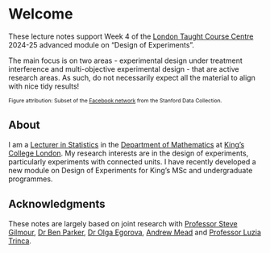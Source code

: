 # Welcome {.unnumbered}

These lecture notes support Week 4 of the [London Taught Course Centre](https://www.ltcc.ac.uk) 2024-25 advanced module on "Design of Experiments".

The main focus is on two areas - experimental design under treatment interference and multi-objective experimental design - that are active research areas. As such, do not necessarily expect all the material to align with nice tidy results!

::: {.content-visible when-format="html"}
::: {style="font-size: 75%;"}
Figure attribution: Subset of the [Facebook network](http://snap.stanford.edu/data/egonets-Facebook.html) from the Stanford Data Collection.
:::
:::


## About {.unnumbered}

I am a [Lecturer in Statistics](https://www.kcl.ac.uk/people/vasiliki-koutra) in the [Department of Mathematics](https://www.kcl.ac.uk/mathematics) at [King's College London](https://www.kcl.ac.uk). My research interests are in the design of experiments, particularly experiments with connected units. I have recently developed a new module on Design of Experiments for King's MSc and undergraduate programmes.

## Acknowledgments {.unnumbered}

These notes are largely based on joint research with [Professor Steve Gilmour](https://www.kcl.ac.uk/people/steven-gilmour), [Dr Ben Parker](https://www.brunel.ac.uk/people/ben-parker), [Dr Olga Egorova](https://www.kcl.ac.uk/people/olga-egorova), [Andrew Mead](https://www.rothamsted.ac.uk/people/andrew-mead) and [Professor Luzia Trinca](http://portaldocentes.unesp.br/portaldocentes/docentes/67765).
